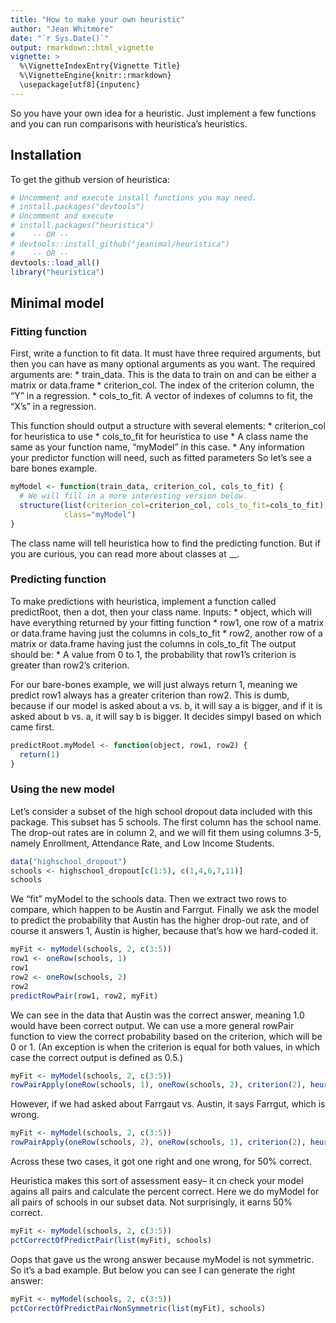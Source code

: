 ```yaml
---
title: "How to make your own heuristic"
author: "Jean Whitmore"
date: "`r Sys.Date()`"
output: rmarkdown::html_vignette
vignette: >
  %\VignetteIndexEntry{Vignette Title}
  %\VignetteEngine{knitr::rmarkdown}
  \usepackage[utf8]{inputenc}
---
```


So you have your own idea for a heuristic.  Just implement a few functions and you can run
comparisons with heuristica's heuristics.

## Installation

To get the github version of heuristica:

```r
# Uncomment and execute install functions you may need.
# install.packages("devtools") 
# Uncomment and execute 
# install.packages("heuristica") 
#    -- OR --
# devtools::install_github("jeanimal/heuristica")
#    -- OR --
devtools::load_all()
library("heuristica")
```

## Minimal model

### Fitting function

First, write a function to fit data.  It must have three required arguments, but then you can have as many optional arguments as you want.  The required arguments are:
* train_data.  This is the data to train on and can be either a matrix or data.frame
* criterion_col.  The index of the criterion column, the "Y" in a regression.
* cols_to_fit.  A vector of indexes of columns to fit, the "X's" in a regression.

This function should output a structure with several elements:
* criterion_col for heuristica to use
* cols_to_fit for heuristica to use
* A class name the same as your function name, "myModel" in this case.
* Any information your predictor function will need, such as fitted parameters
So let's see a bare bones example.

```r
myModel <- function(train_data, criterion_col, cols_to_fit) {
  # We will fill in a more interesting version below.
  structure(list(criterion_col=criterion_col, cols_to_fit=cols_to_fit),
            class="myModel")
}
```

The class name will tell heuristica how to find the predicting function.  But if you are curious, you can read more about classes at __.

### Predicting function

To make predictions with heuristica, implement a function called predictRoot, then a dot, then your class name.  Inputs:
* object, which will have everything returned by your fitting function
* row1, one row of a matrix or data.frame having just the columns in cols_to_fit
* row2, another row of a matrix or data.frame having just the columns in cols_to_fit
The output should be:
* A value from 0 to 1, the probability that row1's criterion is greater than row2's criterion.

For our bare-bones example, we will just always return 1, meaning we predict row1 always has a greater criterion than row2.  This is dumb, because if our model is asked about a vs. b, it will say a is bigger, and if it is asked about b vs. a, it will say b is bigger.  It decides simpyl based on which came first.

```r
predictRoot.myModel <- function(object, row1, row2) {
  return(1)
}
```

### Using the new model

Let's consider a subset of the high school dropout data included with this package.  This subset has 5 schools.  The first column has the school name.  The drop-out rates are in column 2, and we will fit them using columns 3-5, namely Enrollment, Attendance Rate, and Low Income Students.
```r
data("highschool_dropout")
schools <- highschool_dropout[c(1:5), c(1,4,6,7,11)]
schools
```

  We "fit" myModel to the schools data.  Then we extract two rows to compare, which happen to be Austin and Farrgut.  Finally we ask the model to predict the probability that Austin has the higher drop-out rate, and of course it answers 1, Austin is higher, because that's how we hard-coded it.

```r
myFit <- myModel(schools, 2, c(3:5))
row1 <- oneRow(schools, 1)
row1
row2 <- oneRow(schools, 2)
row2
predictRowPair(row1, row2, myFit)
```

We can see in the data that Austin was the correct answer, meaning 1.0 would have been correct output.  We can use a more general rowPair function to view the correct probability based on the criterion, which will be 0 or 1.  (An exception is when the criterion is equal for both values, in which case the correct output is defined as 0.5.)
```r
myFit <- myModel(schools, 2, c(3:5))
rowPairApply(oneRow(schools, 1), oneRow(schools, 2), criterion(2), heuristics(myFit))
```

However, if we had asked about Farrgaut vs. Austin, it says Farrgut, which is wrong.
```r
myFit <- myModel(schools, 2, c(3:5))
rowPairApply(oneRow(schools, 2), oneRow(schools, 1), criterion(2), heuristics(myFit))
```
Across these two cases, it got one right and one wrong, for 50% correct.

Heuristica makes this sort of assessment easy-- it cn check your model agains all pairs and calculate the percent correct.  Here we do myModel for all pairs of schools in our subset data.  Not surprisingly, it earns 50% correct.
```r
myFit <- myModel(schools, 2, c(3:5))
pctCorrectOfPredictPair(list(myFit), schools)
```

Oops that gave us the wrong answer because myModel is not symmetric.  So it's a bad example.  But below you can see I can generate the right answer:
```r
myFit <- myModel(schools, 2, c(3:5))
pctCorrectOfPredictPairNonSymmetric(list(myFit), schools)
```
